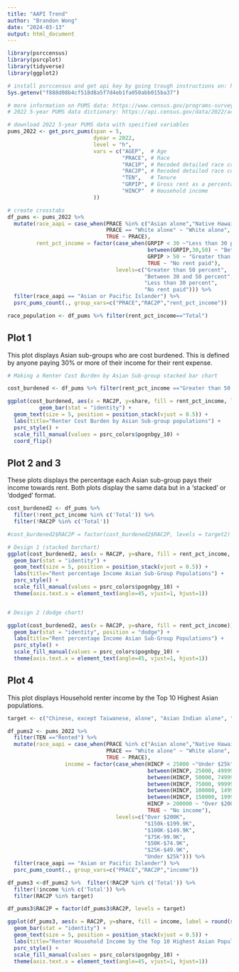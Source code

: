 ```yaml
---
title: "AAPI Trend"
author: "Brandon Wong"
date: "2024-03-13"
output: html_document
---
```


```r
library(psrccensus)
library(psrcplot)
library(tidyverse)
library(ggplot2)

# install psrccensus and get api key by going trough instructions on: https://psrc.github.io/psrccensus/articles/psrccensus.html
Sys.getenv("f888d08b4cf518d8a5f7d4eb1fa050abb015ba37")

# more information on PUMS data: https://www.census.gov/programs-surveys/acs/microdata/documentation.html
# 2022 5-year PUMS data dictionary: https://api.census.gov/data/2022/acs/acs5/pums/variables.html
```


```r
# download 2022 5-year PUMS data with specified variables
pums_2022 <- get_psrc_pums(span = 5,
                           dyear = 2022,
                           level = "h",
                           vars = c("AGEP",  # Age
                                    "PRACE", # Race
                                    "RAC1P", # Recoded detailed race code
                                    "RAC2P", # Recoded detailed race code
                                    "TEN",   # Tenure
                                    "GRPIP", # Gross rent as a percentage of household income past 12 months
                                    "HINCP"  # Household income
                           ))

# create crosstabs
df_pums <- pums_2022 %>%
  mutate(race_aapi = case_when(PRACE %in% c("Asian alone","Native Hawaiian and Other Pacific Islander alone") ~ "Asian or Pacific Islander",
                               PRACE == "White alone" ~ "White alone",
                               TRUE ~ PRACE),
         rent_pct_income = factor(case_when(GRPIP < 30 ~"Less than 30 percent",
                                            between(GRPIP,30,50) ~ "Between 30 and 50 percent",
                                            GRPIP > 50 ~ "Greater than 50 percent",
                                            TRUE ~ "No rent paid"),
                                  levels=c("Greater than 50 percent",
                                           "Between 30 and 50 percent",
                                           "Less than 30 percent",
                                           "No rent paid"))) %>% 
  filter(race_aapi == "Asian or Pacific Islander") %>%
  psrc_pums_count(., group_vars=c("PRACE","RAC2P","rent_pct_income"))

race_population <- df_pums %>% filter(rent_pct_income=="Total")
```

## Plot 1

This plot displays Asian sub-groups who are cost burdened. This is defined by anyone paying 30% or more of their income for their rent expense.

```r
# Making a Renter Cost Burden by Asian Sub-group stacked bar chart

cost_burdened <- df_pums %>% filter(rent_pct_income =="Greater than 50 percent" | rent_pct_income =="Between 30 and 50 percent")

ggplot(cost_burdened, aes(x = RAC2P, y=share, fill = rent_pct_income, label = round(share, 2))) + 
          geom_bar(stat = "identity") +
  geom_text(size = 5, position = position_stack(vjust = 0.5)) +
  labs(title="Renter Cost Burden by Asian Sub-group populations") +
  psrc_style() +
  scale_fill_manual(values = psrc_colors$pognbgy_10) +
  coord_flip()


```

## Plot 2 and 3

These plots displays the percentage each Asian sub-group pays their income towards rent. 
Both plots display the same data but in a 'stacked' or 'dodged' format.

```r
cost_burdened2 <- df_pums %>% 
  filter(!rent_pct_income %in% c('Total')) %>%
  filter(!RAC2P %in% c('Total'))

#cost_burdened2$RAC2P = factor(cost_burdened2$RAC2P, levels = target2)

# Design 1 (stacked barchart)
ggplot(cost_burdened2, aes(x = RAC2P, y=share, fill = rent_pct_income, label = round(share, 2))) + 
  geom_bar(stat = "identity") +
  geom_text(size = 5, position = position_stack(vjust = 0.5)) +
  labs(title="Rent percentage Income Asian Sub-Group Populations") +
  psrc_style() +
  scale_fill_manual(values = psrc_colors$pognbgy_10) +
  theme(axis.text.x = element_text(angle=45, vjust=1, hjust=1))


# Design 2 (dodge chart)

ggplot(cost_burdened2, aes(x = RAC2P, y=share, fill = rent_pct_income)) + 
  geom_bar(stat = "identity", position = "dodge") +
  labs(title="Rent percentage Income Asian Sub-Group Populations") +
  psrc_style() +
  scale_fill_manual(values = psrc_colors$pognbgy_10) +
  theme(axis.text.x = element_text(angle=45, vjust=1, hjust=1))

```

## Plot 4

This plot displays Household renter income by the Top 10 Highest Asian populations.

```r
target <- c("Chinese, except Taiwanese, alone", "Asian Indian alone", "Filipino alone", "Korean alone", "Vietnamese alone", "Japanese alone", "Cambodian alone", "Taiwanese alone", "Samoan alone", "Chamorro alone")

df_pums2 <- pums_2022 %>%
  filter(TEN =="Rented") %>%
  mutate(race_aapi = case_when(PRACE %in% c("Asian alone","Native Hawaiian and Other Pacific Islander alone") ~ "Asian or Pacific Islander",
                               PRACE == "White alone" ~ "White alone",
                               TRUE ~ PRACE),
                  income = factor(case_when(HINCP < 25000 ~"Under $25k",
                                            between(HINCP, 25000, 49999) ~ "$25K-$49.9K",
                                            between(HINCP, 50000, 74999) ~ "$50K-$74.9K",
                                            between(HINCP, 75000, 99999) ~ "$75K-99.9K",
                                            between(HINCP, 100000, 149999) ~ "$100K-$149.9K",
                                            between(HINCP, 150000, 199999) ~ "$150k-$199.9K",
                                            HINCP > 200000 ~ "Over $200K",
                                            TRUE ~ "No income"),
                                  levels=c("Over $200K",
                                           "$150k-$199.9K",
                                           "$100K-$149.9K",
                                           "$75K-99.9K",
                                           "$50K-$74.9K",
                                           "$25K-$49.9K",
                                           "Under $25k"))) %>% 
  filter(race_aapi == "Asian or Pacific Islander") %>%
  psrc_pums_count(., group_vars=c("PRACE","RAC2P","income"))

df_pums3 <-df_pums2 %>%  filter(!RAC2P %in% c('Total')) %>%
  filter(!income %in% c('Total')) %>%
  filter(RAC2P %in% target)

df_pums3$RAC2P = factor(df_pums3$RAC2P, levels = target)

ggplot(df_pums3, aes(x = RAC2P, y=share, fill = income, label = round(share, 2))) + 
  geom_bar(stat = "identity") +
  geom_text(size = 5, position = position_stack(vjust = 0.5)) +
  labs(title="Renter Household Income by the Top 10 Highest Asian Populations") +
  psrc_style() +
  scale_fill_manual(values = psrc_colors$pognbgy_10) +
  theme(axis.text.x = element_text(angle=45, vjust=1, hjust=1))


```

